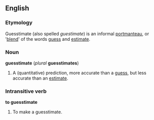 ==English==
===Etymology===
Guesstimate (also spelled ''guestimate'') is an informal [[portmanteau]], or '[[blend]]' of the words [[guess]] and [[estimate]].

===Noun===
'''guesstimate''' (''plural'' '''guesstimates''')

# A (quantitative) prediction, more accurate than a [[guess]], but less accurate than an [[estimate]].

===Intransitive verb===
'''to guesstimate'''

#To make a guesstimate.